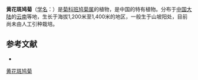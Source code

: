 {{Speciesbox
| name = 黄花斑鸠菊
| status = 
| status_system = 
| image =
| genus = Vernonia
| species = henryi
| authority = Dunn
}}

'''黄花斑鸠菊'''（[[学名|学名]]：{{lang|la|''Vernonia henryi''}}）是[[菊科|菊科]][[班鸠菊属|班鸠菊属]]的植物，是中国的特有植物。分布于[[中国大陆|中国大陆]]的[[云南|云南]]等地，生长于海拔1,200米至1,400米的地区，一般生于山坡阳处，目前尚未由人工引种栽培。

== 参考文献 ==
<div class="references-small">
* {{cite web| url =http://www.bioinfo.cn/db05/KmzwSpecies.php?action=view&id=6052| title =黄花斑鸠菊| work =《中国高等植物数据库全库》| publisher =中国科学院微生物研究所| author =昆明植物研究所| accessdate =2009-02-25| deadurl =yes| archiveurl =https://web.archive.org/web/20160305023943/http://www.bioinfo.cn/db05/KmzwSpecies.php?action=view&id=6052| archivedate =2016-03-05}}
</div>
{{Taxonbar|from=Q11178307}}

[[Category:斑鸠菊属|黄花斑鸠菊]]


{{植物小作品}}